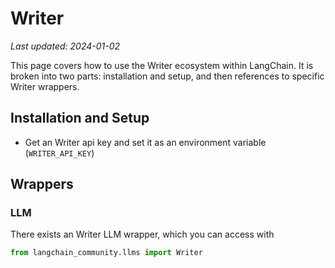 # Writer
*Last updated: 2024-01-02*

This page covers how to use the Writer ecosystem within LangChain.
It is broken into two parts: installation and setup, and then references to specific Writer wrappers.

## Installation and Setup
- Get an Writer api key and set it as an environment variable (`WRITER_API_KEY`)

## Wrappers

### LLM

There exists an Writer LLM wrapper, which you can access with 
```python
from langchain_community.llms import Writer
```